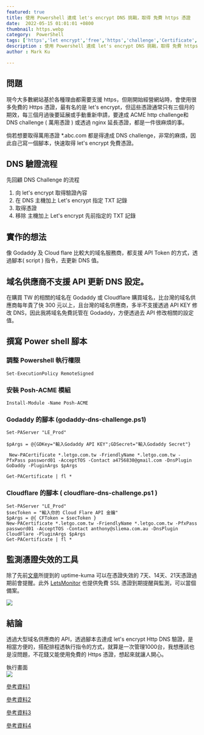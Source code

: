 ```yaml
---
featured: true
title: 使用 Powershell 達成 let's encrypt DNS 挑戰，取得 免費 https 憑證
date:  2022-05-15 01:01:01 +0800
thumbnail: https.webp
category:  PowerShell
tags: ['https','let encrypt','free','https','challenge','Certificate','Authority','CA','godaddy','cloudflare','powershell']
description : 使用 Powershell 達成 let's encrypt DNS 挑戰，取得 免費 https 憑證
author : Mark Ku

---
```


## 問題
現今大多數網站基於各種理由都需要支援 https，但剛開始經營網站時，會使用很多免費的 Https 憑證，最有名的是 let's encrypt，但這些憑證通常只有三個月的期效，每三個月過後要延展或手動重新申請，要達成 ACME http challenge和 DNS challenge ( 萬用憑證 ) 或透過 nginx 延長憑證，都是一件很麻煩的事。

倘若想要取得萬用憑證 *.abc.com 都是得達成 DNS challenge，非常的麻煩，因此自己寫一個腳本，快速取得  let's encrypt 免費憑證。

## DNS 驗證流程
先回顧 DNS Challenge 的流程
1. 向 let's encrypt 取得驗證內容
2. 在 DNS 主機加上 Let's encrypt 指定 TXT 記錄
3. 取得憑證
4. 移除 主機加上 Let's encrypt 先前指定的 TXT 記錄

## 實作的想法
像 Godaddy 及 Cloud flare 比較大的域名服務商，都支援 API Token 的方式，透過腳本( script ) 指令，去更新 DNS 值。

## 域名供應商不支援 API 更新 DNS 設定。
在購買 TW 的相關的域名在 Godaddy 或 Cloudflare 購買域名，比台灣的域名供應商每年貴了快 300 元以上，且台灣的域名供應商，多半不支援透過 API KEY 修改 DNS，因此我將域名免費託管在 Godaddy，方便透過去 API 修改相關的設定值。

##  撰寫 Power shell 腳本

### 調整 Powershell 執行權限
```
Set-ExecutionPolicy RemoteSigned
```
### 安裝 Posh-ACME 模組
```
Install-Module -Name Posh-ACME
```
### Godaddy 的腳本 (godaddy-dns-challenge.ps1)
```
Set-PAServer "LE_Prod"

$pArgs = @{GDKey="輸入Godaddy API KEY";GDSecret="輸入Godaddy Secret"}         

 New-PACertificate *.letgo.com.tw -FriendlyName *.letgo.com.tw -PfxPass password01 -AcceptTOS -Contact a4756830@gmail.com -DnsPlugin GoDaddy -PluginArgs $pArgs
 
Get-PACertificate | fl *
```
### Cloudflare 的腳本 ( cloudflare-dns-challenge.ps1 )

```
Set-PAServer "LE_Prod"
$secToken = "輸入你的 Cloud Flare API 金鑰"
$pArgs = @{ CFToken = $secToken }
New-PACertificate *.letgo.com.tw -FriendlyName *.letgo.com.tw -PfxPass password01 -AcceptTOS -Contact anthony@sliema.com.au -DnsPlugin CloudFlare -PluginArgs $pArgs
Get-PACertificate | fl *
```

## 監測憑證失效的工具
除了先前[文章](https://blog.markkulab.net/2021/12/11/application-monitor-uptime-kuma/)所提到的 uptime-kuma 可以在憑證失效的 7天、14天、21天憑證過期前會提醒。此外 [LetsMonitor](https://letsmonitor.org/monitors) 也提供免費 SSL 憑證到期提醒與監測，可以當個備案。

![](https://i.imgur.com/HIv97Rq.png)

## 結論
透過大型域名供應商的 API，透過腳本去達成 let's encrypt Http DNS 驗證，是相當方便的，搭配排程透執行指令的方式，就算是一次管理1000台，我想應該也是沒問題，不花錢又能使用免費的 Https 憑證，想起來就讓人開心。  

執行畫面  
![](https://i.imgur.com/F1ptFJj.png)

[參考資料1](https://medium.com/@mark86092/%E9%80%8F%E9%81%8E-docker-%E7%B0%A1%E5%8C%96-letsencrypt-%E6%86%91%E8%AD%89%E7%9A%84%E5%8F%96%E5%BE%97-de14ab08fdeb
)

[參考資料2](
https://blog.onevinn.com/using-powershell-to-get-wildcard-certificate-from-lets-encrypt
)

[參考資料3](
https://israynotarray.com/other/20200510/1067127387/
)

[參考資料4](
https://anthonyspiteri.net/powershell-api-lets-encrypt-cloudflare/
)